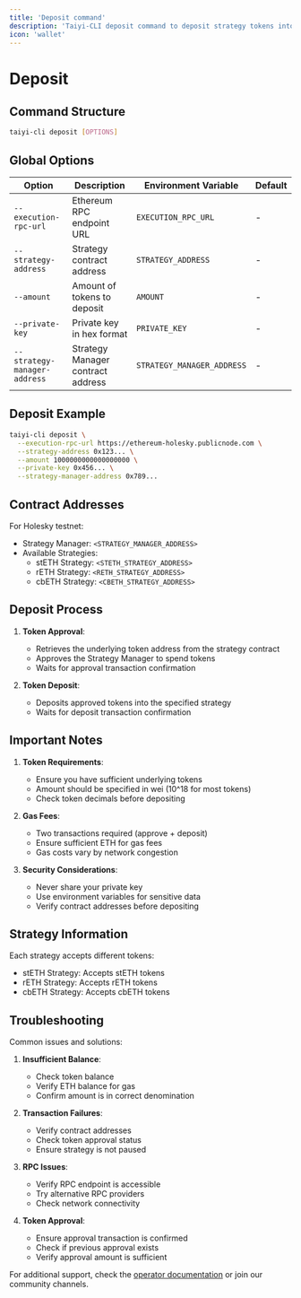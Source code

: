 ```yaml
---
title: 'Deposit command'
description: 'Taiyi-CLI deposit command to deposit strategy tokens into an Taiyi AVS'
icon: 'wallet'
---
```


# Deposit

## Command Structure

```bash
taiyi-cli deposit [OPTIONS]
```

## Global Options

| Option | Description | Environment Variable | Default |
|--------|-------------|---------------------|---------|
| `--execution-rpc-url` | Ethereum RPC endpoint URL | `EXECUTION_RPC_URL` | - |
| `--strategy-address` | Strategy contract address | `STRATEGY_ADDRESS` | - |
| `--amount` | Amount of tokens to deposit | `AMOUNT` | - |
| `--private-key` | Private key in hex format | `PRIVATE_KEY` | - |
| `--strategy-manager-address` | Strategy Manager contract address | `STRATEGY_MANAGER_ADDRESS` | - |

## Deposit Example

```bash
taiyi-cli deposit \
  --execution-rpc-url https://ethereum-holesky.publicnode.com \
  --strategy-address 0x123... \
  --amount 1000000000000000000 \
  --private-key 0x456... \
  --strategy-manager-address 0x789...
```

## Contract Addresses

For Holesky testnet:
- Strategy Manager: `<STRATEGY_MANAGER_ADDRESS>`
- Available Strategies:
  - stETH Strategy: `<STETH_STRATEGY_ADDRESS>`
  - rETH Strategy: `<RETH_STRATEGY_ADDRESS>`
  - cbETH Strategy: `<CBETH_STRATEGY_ADDRESS>`

## Deposit Process

1. **Token Approval**:
   - Retrieves the underlying token address from the strategy contract
   - Approves the Strategy Manager to spend tokens
   - Waits for approval transaction confirmation

2. **Token Deposit**:
   - Deposits approved tokens into the specified strategy
   - Waits for deposit transaction confirmation

## Important Notes

1. **Token Requirements**:
   - Ensure you have sufficient underlying tokens
   - Amount should be specified in wei (10^18 for most tokens)
   - Check token decimals before depositing

2. **Gas Fees**:
   - Two transactions required (approve + deposit)
   - Ensure sufficient ETH for gas fees
   - Gas costs vary by network congestion

3. **Security Considerations**:
   - Never share your private key
   - Use environment variables for sensitive data
   - Verify contract addresses before depositing

## Strategy Information

Each strategy accepts different tokens:
- stETH Strategy: Accepts stETH tokens
- rETH Strategy: Accepts rETH tokens
- cbETH Strategy: Accepts cbETH tokens

## Troubleshooting

Common issues and solutions:

1. **Insufficient Balance**:
   - Check token balance
   - Verify ETH balance for gas
   - Confirm amount is in correct denomination

2. **Transaction Failures**:
   - Verify contract addresses
   - Check token approval status
   - Ensure strategy is not paused

3. **RPC Issues**:
   - Verify RPC endpoint is accessible
   - Try alternative RPC providers
   - Check network connectivity

4. **Token Approval**:
   - Ensure approval transaction is confirmed
   - Check if previous approval exists
   - Verify approval amount is sufficient

For additional support, check the [operator documentation](/node_operator_setup_guide/holesky/operator) or join our community channels.